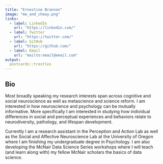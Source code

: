 ```yaml
---
title: "Ernestine Brannon"
image: "me_and_chewy.png"
links:
  - label: LinkedIn
    url: "https://linkedin.com/"
  - label: Twitter
    url: "https://twitter.com/"
  - label: GitHub
    url: "https://github.com/"
  - label: Email
    url: "mailto:email@email.com"
output:
  postcards::trestles
---
```


## Bio

Most broadly speaking my research interests span across cognitive and social neuroscience as well as metascience and science reform. I am interested in how neuroscience and psychology can be mutually informative. More specifically I am interested in studying how individual differences in social and perceptual experiences and behaviors relate to neurodiversity, pathology, and lifespan development.

Currently I am a research assistant in the Perception and Action Lab as well as the Social and Affective Neuroscience Lab at the University of Oregon where I am finishing my undergraduate degree in Psychology. I am also developing the McNair Data Science Series workshops where I will teach (and learn along with) my fellow McNair scholars the basics of data science.
